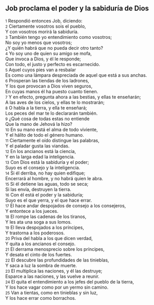 == Job proclama el poder y la sabiduría de Dios ==

{{anchor|1}} <small>1</small> Respondió entonces Job, diciendo:<br>
{{anchor|2}} <small>2</small> Ciertamente vosotros sois el pueblo,<br>
Y con vosotros morirá la sabiduría.<br>
{{anchor|3}} <small>3</small> También tengo yo entendimiento como vosotros;<br>
No soy yo menos que vosotros;<br>
¿Y quién habrá que no pueda decir otro tanto?<br>
{{anchor|4}} <small>4</small> Yo soy uno de quien su amigo se mofa,<br>
Que invoca a Dios, y él le responde;<br>
Con todo, el justo y perfecto es escarnecido.<br>
{{anchor|5}} <small>5</small> Aquel cuyos pies van a resbalar<br>
Es como una lámpara despreciada de aquel que está a sus anchas.<br>
{{anchor|6}} <small>6</small> Prosperan las tiendas de los ladrones,<br>
Y los que provocan a Dios viven seguros,<br>
En cuyas manos él ha puesto cuanto tienen.<br>
{{anchor|7}} <small>7</small> Y en efecto, pregunta ahora a las bestias, y ellas te enseñarán;<br>
A las aves de los cielos, y ellas te lo mostrarán;<br>
{{anchor|8}} <small>8</small> O habla a la tierra, y ella te enseñará;<br>
Los peces del mar te lo declararán también.<br>
{{anchor|9}} <small>9</small> ¿Qué cosa de todas estas no entiende<br>
Que la mano de Jehová la hizo?<br>
{{anchor|10}} <small>10</small> En su mano está el alma de todo viviente,<br>
Y el hálito de todo el género humano.<br>
{{anchor|11}} <small>11</small> Ciertamente el oído distingue las palabras,<br>
Y el paladar gusta las viandas.<br>
{{anchor|12}} <small>12</small> En los ancianos está la ciencia,<br>
Y en la larga edad la inteligencia.<br>
{{anchor|13}} <small>13</small> Con Dios está la sabiduría y el poder;<br>
Suyo es el consejo y la inteligencia.<br>
{{anchor|14}} <small>14</small> Si él derriba, no hay quien edifique;<br>
Encerrará al hombre, y no habrá quien le abra.<br>
{{anchor|15}} <small>15</small> Si él detiene las aguas, todo se seca;<br>
Si las envía, destruyen la tierra.<br>
{{anchor|16}} <small>16</small> Con él está el poder y la sabiduría;<br>
Suyo es el que yerra, y el que hace errar.<br>
{{anchor|17}} <small>17</small> El hace andar despojados de consejo a los consejeros,<br>
Y entontece a los jueces.<br>
{{anchor|18}} <small>18</small> El rompe las cadenas de los tiranos,<br>
Y les ata una soga a sus lomos.<br>
{{anchor|19}} <small>19</small> El lleva despojados a los príncipes,<br>
Y trastorna a los poderosos.<br>
{{anchor|20}} <small>20</small> Priva del habla a los que dicen verdad,<br>
Y quita a los ancianos el consejo.<br>
{{anchor|21}} <small>21</small> El derrama menosprecio sobre los príncipes,<br>
Y desata el cinto de los fuertes.<br>
{{anchor|22}} <small>22</small> El descubre las profundidades de las tinieblas,<br>
Y saca a luz la sombra de muerte.<br>
{{anchor|23}} <small>23</small> El multiplica las naciones, y él las destruye;<br>
Esparce a las naciones, y las vuelve a reunir.<br>
{{anchor|24}} <small>24</small> El quita el entendimiento a los jefes del pueblo de la tierra,<br>
Y los hace vagar como por un yermo sin camino.<br>
{{anchor|25}} <small>25</small> Van a tientas, como en tinieblas y sin luz,<br>
Y los hace errar como borrachos.<br>
